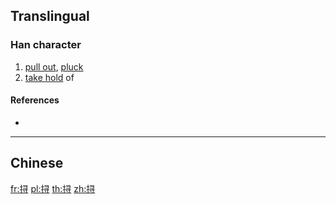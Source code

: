 {{character info/new}}
{{also|撏}}
==Translingual==

===Han character===
{{Han char|rn=64|rad=手|as=06|sn=9|four=|canj=QSMI,XQSMI|ids=⿰扌寻}}

# [[pull out]], [[pluck]]
# [[take hold]] of

====References====
* {{Han ref|kx=0431.171|hdz=31876.040|uh=6326|ud=25382}}

----

==Chinese==
{{zh-see|撏}}

[[fr:挦]]
[[pl:挦]]
[[th:挦]]
[[zh:挦]]